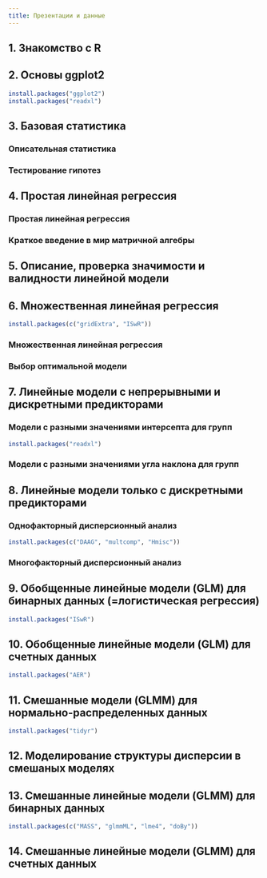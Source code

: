 ```yaml
---
title: Презентации и данные
---
```


## 1. Знакомство с R

<!-- - Презентация: [Знакомство с R](01_intro_to_r.html) -->
<!-- - Код: [01_code_intro_to_r](01_code_intro_to_r.R) -->
<!-- - Данные: [fev.xls](data/fev.xls) -->

## 2. Основы ggplot2

```r
install.packages("ggplot2")
install.packages("readxl")
```

<!-- - Презентация: [Основы ggplot2](01_intro_ggplot.html) -->
<!-- - Код: [01_intro_ggplot.R](01_intro_ggplot.R) -->
<!-- - Данные: [fev.xls](data/fev.xls) -->

## 3. Базовая статистика

### Описательная статистика

<!-- - Презентация [02.1_descriptive_statistics.html](02.1_descriptive_statistics.html) -->
<!-- - Код [02.1_descriptive_statistics_code.R](02.1_descriptive_statistics_code.R) -->
<!-- - Данные [2.1_diatome_count.csv](data/2.1_diatome_count.csv) -->

### Тестирование гипотез

<!-- - Презентация [02.2_hypothesis_testing.html](02.2_hypothesis_testing.html) -->
<!-- - Код [02.2_hypothesis_testing_code.R](02.2_hypothesis_testing_code.R) -->
<!-- - Данные [aml.csv](data/aml.csv) -->

## 4. Простая линейная регрессия 

### Простая линейная регрессия 

<!-- - Презентация: [03.1_LM.html](03.1_LM.html) -->
<!-- - Код: [03.1_LM_code.R](03.1_LM_code.R) -->
<!-- - Данные:  -->
<!--     + [IQ_brain.csv](data/IQ_brain.csv) -->
<!--     + [secher.xls](data/secher.xls) -->

### Краткое введение в мир матричной алгебры

<!-- - Презентация: [03.2_Introduction_to_matrix_algebra.html](03.2_Introduction_to_matrix_algebra.html) -->
<!-- - Код: [03.2_Introduction_to_matrix_algebra_code.R](03.2_Introduction_to_matrix_algebra_code.R) -->

## 5. Описание, проверка значимости и валидности линейной модели

<!-- - Презентация: [04_model_description_testing_and_validation.html](04_model_description_testing_and_validation.html) -->
<!-- - Код:  -->
<!--     + [04_model_description_testing_and_validation_code.R](04_model_description_testing_and_validation_code.R) -->
<!--     + [04_task_assumptions_catsM.R](04_task_assumptions_catsM.R) -->
<!--     + [04_task_assumptions_GAG.R](04_task_assumptions_GAG.R) -->
<!-- - Данные: -->
<!--     + [orly_owl_Lin_4p_5_flat.txt](data/orly_owl_Lin_4p_5_flat.txt) -->
<!--     + [IQ_brain.csv](data/IQ_brain.csv) -->
<!--     + [catsM.xlsx](data/catsM.xlsx) -->
<!--     + [GAGurine.xlsx](data/GAGurine.xlsx) -->

## 6. Множественная линейная регрессия 

```r
install.packages(c("gridExtra", "ISwR"))
```

### Множественная линейная регрессия

<!-- - Презентация: [05.1_multiple_LM.html](05.1_multiple_LM.html) -->
<!-- - Код: [05.1_multiple_LM_code.R](05.1_multiple_LM_code.R) -->
<!-- - Данные: [loyn.csv](data/loyn.csv) -->

### Выбор оптимальной модели

<!-- - Презентация: [05.2_model_selection.html](05.2_model_selection.html) -->
<!-- - Код: [05.2_model_selection_code.R](05.2_model_selection_code.R) -->
<!-- - Данные: [loyn.csv](data/loyn.csv) -->

## 7. Линейные модели с непрерывными и дискретными предикторами 

### Модели с разными значениями интерсепта для групп

```r
install.packages("readxl")
```

<!-- - Презентация: [06_LM_with_continuous_and_discrete_predictors.html](06_LM_with_continuous_and_discrete_predictors.html) -->
<!-- - Код: [06_LM_with_continuous_and_discrete_predictors_code.R](06_LM_with_continuous_and_discrete_predictors_code.R) -->
<!-- - Данные: -->
<!--     + [goats.xlsx](data/goats.xlsx) -->
<!--     + [vitcap2.csv](data/vitcap2.csv) -->
<!--     + [Puromycin.xlsx](data/Puromycin.xlsx) -->
<!--     + [birthwt.csv](data/birthwt.csv) -->

### Модели с разными значениями угла наклона для групп

<!-- - Презентация: [06_LM_with_continuous_and_discrete_predictors_interactions.html](06_LM_with_continuous_and_discrete_predictors_interactions.html) -->
<!-- - Код: -->
<!--     + [06_LM_with_continuous_and_discrete_predictors_Practicum.R](06_LM_with_continuous_and_discrete_predictors_Practicum.R) -->
<!--     + [06_LM_with_continuous_and_discrete_predictors_Practicum_without_solution.R](06_LM_with_continuous_and_discrete_predictors_Practicum_without_solution.R) -->


## 8. Линейные модели только с дискретными предикторами

### Однофакторный дисперсионный анализ

```r
install.packages(c("DAAG", "multcomp", "Hmisc"))
```

<!-- - Презентация: [07.1_anova.pdf](07.1_anova.pdf) -->
<!-- - Код: [07.1_anova_code.R](07.1_anova_code.R) -->

### Многофакторный дисперсионный анализ 

<!-- - Презентация: [07.2_two-way_anova_and_interactions.pdf](07.2_two-way_anova_and_interactions.pdf) -->
<!-- - Код: [07.2_two-way_anova_and_interactions_code.R](07.2_two-way_anova_and_interactions_code.R) -->
<!-- - Данные: [hall.csv](data/hall.csv) -->

## 9. Обобщенные линейные модели (GLM) для бинарных данных (=логистическая регрессия) 

```r
install.packages("ISwR")
```


<!-- - Презентация: [08_GLM_binary.html](08_GLM_binary.html) -->
<!-- - Код: [08_GLM_binary_code.R](08_GLM_binary_code.R) -->
<!-- - Данные:  -->
<!--     + [polis.csv](data/polis.csv) -->
<!--     + [ICU.csv](data/ICU.csv) -->


## 10. Обобщенные линейные модели (GLM) для счетных данных 

```r
install.packages("AER")
```

<!-- - Презентация: [09_GLM_count.html](09_GLM_count.html) -->
<!-- - Код: [09_GLM_count_code.R](09_GLM_count_code.R) -->
<!-- - Данные: [Pollinators_Montero-Castano, Vila, 2015.xlsx](data/Pollinators_Montero-Castano, Vila, 2015.xlsx) -->

## 11. Смешанные модели (GLMM) для нормально-распределенных данных

```r
install.packages("tidyr")
```

<!-- - Презентация:  -->
<!--     + [10.1_GLMM_gaussian__random_intercept_slope_.pdf](10.1_GLMM_gaussian__random_intercept_slope_.pdf) -->
<!--     + [10.2_GLMM_gaussian__nested_.pdf](10.2_GLMM_gaussian__nested_.pdf) -->
<!-- - Код:  -->
<!--     + [10.1_GLMM_gaussian_(random_intercept_slope)_code.R](10.1_GLMM_gaussian_(random_intercept_slope)_code.R) -->
<!--     + [10.2_GLMM_gaussian_(nested)_code.R](10.2_GLMM_gaussian_(nested)_code.R) -->
<!-- - Данные: [Grazing_native_plants_Gennet_et_al._2017_S1.xlsx](data/Grazing_native_plants_Gennet_et_al._2017_S1.xlsx) -->


## 12. Моделирование структуры дисперсии в смешаных моделях

<!-- - Презентация: [11_variance_structure.pdf](11_variance_structure.pdf) -->
<!-- - Код: [11_variance_structure_code.R](11_variance_structure_code.R) -->
<!-- - Данные: [Khaitov_2013_myt.csv](data/myt.csv) -->


## 13. Смешанные линейные модели (GLMM) для бинарных данных

```r
install.packages(c("MASS", "glmmML", "lme4", "doBy"))
```

<!-- - Презентация: [12_GLMM_binary.html](12_GLMM_binary.html) -->
<!-- - Код: [12_GLMM_binary_code.R](12_GLMM_binary_code.R) -->
<!-- - Данные: -->
<!--     + [myt_gen_morph.csv](data/myt_gen_morph.csv) -->
<!--     + [Gannet_etal_2017.csv](data/Gannet_etal_2017.csv) -->
<!--     + [Yakovis2.csv](data/Yakovis2.csv) -->


## 14. Смешанные линейные модели (GLMM) для счетных данных

<!-- - Презентация: [13_GLMM_count.html](13_GLMM_count.html) -->
<!-- - Код:  -->
<!--     + [13_GLMM_count_code.R](13_GLMM_count_code.R) -->
<!--     + [13_Morris_2015_Ants.R](13_Morris_2015_Ants.R) -->
<!-- - Данные: -->
<!--     + [Roulin_Bersier_2007_Owls.csv](data/Roulin_Bersier_2007_Owls.csv) -->
<!--     + [Morris_2015_Ants.xlsx](data/Morris_2015_Ants.xlsx) -->
